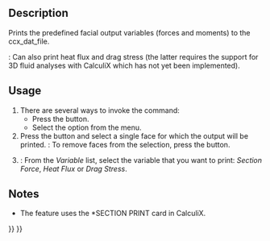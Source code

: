 <languages/>
<translate>

<!--T:1-->
{{Docnav
|[[FEM_ConstraintPlaneRotation|Plane Multi-Point Constraint]]
|[[FEM_ConstraintTransform|Local Coordinate System]]
|[[FEM_Workbench|FEM]]
|IconL=FEM_ConstraintPlaneRotation.svg
|IconR=FEM_ConstraintTransform.svg
|IconC=Workbench_FEM.svg
}}

<!--T:2-->
{{GuiCommandContainer|
{{GuiCommand
|Name=FEM ConstraintSectionPrint
|MenuLocation=Model → Geometrical Analysis Features → Section Print Feature
|Workbenches=[[FEM_Workbench|FEM]]
|Version=0.19
|SeeAlso=
}}
{{GuiCommandFemInfo
|Solvers=CalculiX
}}
}}

==Description== <!--T:3-->

<!--T:6-->
Prints the predefined facial output variables (forces and moments) to the ccx_dat_file.

<!--T:10-->
{{Version|1.0}}: Can also print heat flux and drag stress (the latter requires the support for 3D fluid analyses with CalculiX which has not yet been implemented).

==Usage== <!--T:4-->

<!--T:7-->
# There are several ways to invoke the command:
#* Press the {{Button|[[Image:FEM_ConstraintSectionPrint.svg|16px]] [[FEM_ConstraintSectionPrint|Section Print Feature]]}} button.
#* Select the {{MenuCommand|Model → Geometrical Analysis Features → [[Image:FEM_ConstraintSectionPrint.svg|16px]] Section Print Feature}} option from the menu.
# Press the {{Button|Add}} button and select a single face for which the output will be printed. {{Version|1.1}}: To remove faces from the selection, press the {{Button|Remove}} button.
# {{Version|1.0}}: From the ''Variable'' list, select the variable that you want to print: ''Section Force'', ''Heat Flux'' or ''Drag Stress''.

==Notes== <!--T:8--> 

<!--T:9-->
* The feature uses the *SECTION PRINT card in CalculiX.


<!--T:5-->
{{Docnav
|[[FEM_ConstraintPlaneRotation|Plane Multi-Point Constraint]]
|[[FEM_ConstraintTransform|Local Coordinate System]]
|[[FEM_Workbench|FEM]]
|IconL=FEM_ConstraintPlaneRotation.svg
|IconR=FEM_ConstraintTransform.svg
|IconC=Workbench_FEM.svg
}}

</translate>
{{FEM_Tools_navi{{#translation:}}}}
{{Userdocnavi{{#translation:}}}}